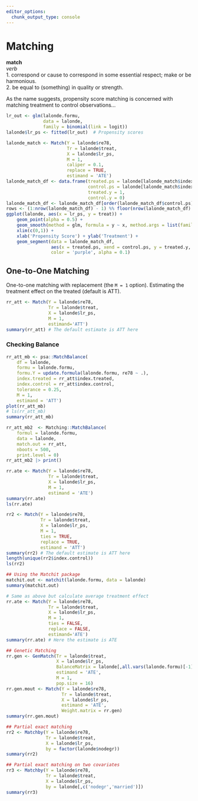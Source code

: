 ```yaml
---
editor_options: 
  chunk_output_type: console
---
```


# Matching {#chapter-matching}

::: {.rmdtip}
**match**  
*verb*  
1. correspond or cause to correspond in some essential respect; make or be harmonious.  
2. be equal to (something) in quality or strength.
:::


As the name suggests, propensity score matching is concerned with matching treatment to control observations...


```r
lr_out <- glm(lalonde.formu, 
			  data = lalonde,
			  family = binomial(link = logit))
lalonde$lr_ps <- fitted(lr_out)  # Propensity scores
```


```r
lalonde_match <- Match(Y = lalonde$re78, 
					   Tr = lalonde$treat, 
					   X = lalonde$lr_ps, 
					   M = 1,
					   caliper = 0.1,
					   replace = TRUE,
					   estimand = 'ATE')
lalonde_match_df <- data.frame(treated.ps = lalonde[lalonde_match$index.treated,]$lr_ps,
						       control.ps = lalonde[lalonde_match$index.control,]$lr_ps,
							   treated.y = 1,
							   control.y = 0)
lalonde_match_df <- lalonde_match_df[order(lalonde_match_df$control.ps),]
rows <- (1:nrow(lalonde_match_df) - 1) %% floor(nrow(lalonde_match_df) / 5) == 0
ggplot(lalonde, aes(x = lr_ps, y = treat)) + 
	geom_point(alpha = 0.5) +
	geom_smooth(method = glm, formula = y ~ x, method.args = list(family=binomial(link='logit')), se = FALSE) +
	xlim(c(0,1)) + 
	xlab('Propensity Score') + ylab('Treatment') +
	geom_segment(data = lalonde_match_df, 
				 aes(x = treated.ps, xend = control.ps, y = treated.y, yend = control.y),
				 color = 'purple', alpha = 0.1)
```
	

## One-to-One Matching

One-to-one matching with replacement (the `M = 1` option). Estimating the treatment effect on the treated (default is ATT).

```r
rr_att <- Match(Y = lalonde$re78, 
				Tr = lalonde$treat, 
				X = lalonde$lr_ps,
				M = 1,
				estimand='ATT')
summary(rr_att) # The default estimate is ATT here
```

### Checking Balance

```r
rr_att_mb <- psa::MatchBalance(
	df = lalonde,
	formu = lalonde.formu,
	formu.Y = update.formula(lalonde.formu, re78 ~ .),
	index.treated = rr_att$index.treated,
	index.control = rr_att$index.control,
	tolerance = 0.25,
	M = 1,
	estimand = 'ATT')
plot(rr_att_mb)
# ls(rr_att_mb)
summary(rr_att_mb)

```


```r
rr_att_mb2  <- Matching::MatchBalance(
	formul = lalonde.formu,
	data = lalonde, 
	match.out = rr_att,
	nboots = 500, 
	print.level = 0)
rr_att_mb2 |> print()
```


```r
rr.ate <- Match(Y = lalonde$re78, 
				Tr = lalonde$treat, 
				X = lalonde$lr_ps,
				M = 1,
				estimand = 'ATE')
summary(rr.ate)
ls(rr.ate)
```



```r
rr2 <- Match(Y = lalonde$re78, 		
			 Tr = lalonde$treat, 
			 X = lalonde$lr_ps,
			 M = 1, 
			 ties = TRUE, 
			 replace = TRUE,
			 estimand = 'ATT')
summary(rr2) # The default estimate is ATT here
length(unique(rr2$index.control))
ls(rr2)
```



```r
## Using the Matchit package
matchit.out <- matchit(lalonde.formu, data = lalonde)
summary(matchit.out)

# Same as above but calculate average treatment effect
rr.ate <- Match(Y = lalonde$re78, 
				Tr = lalonde$treat, 
				X = lalonde$lr_ps,
				M = 1,
				ties = FALSE, 
				replace = FALSE, 
				estimand='ATE')
summary(rr.ate) # Here the estimate is ATE

## Genetic Matching
rr.gen <- GenMatch(Tr = lalonde$treat, 
				   X = lalonde$lr_ps, 
				   BalanceMatrix = lalonde[,all.vars(lalonde.formu)[-1]],
				   estimand = 'ATE', 
				   M = 1, 
				   pop.size = 16)
rr.gen.mout <- Match(Y = lalonde$re78, 
					 Tr = lalonde$treat, 
					 X = lalonde$lr_ps,
					 estimand = 'ATE',
					 Weight.matrix = rr.gen)
summary(rr.gen.mout)

## Partial exact matching
rr2 <- Matchby(Y = lalonde$re78, 
			   Tr = lalonde$treat, 
			   X = lalonde$lr_ps, 
			   by = factor(lalonde$nodegr))
summary(rr2)

## Partial exact matching on two covariates
rr3 <- Matchby(Y = lalonde$re78, 
			   Tr = lalonde$treat, 
			   X = lalonde$lr_ps, 
			   by = lalonde[,c('nodegr','married')])
summary(rr3)
```


